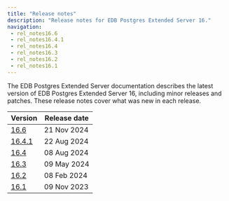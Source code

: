 ```yaml
---
title: "Release notes"
description: "Release notes for EDB Postgres Extended Server 16."
navigation:
 - rel_notes16.6
 - rel_notes16.4.1
 - rel_notes16.4
 - rel_notes16.3
 - rel_notes16.2
 - rel_notes16.1
---
```

The EDB Postgres Extended Server documentation describes the latest version of EDB Postgres Extended Server 16, 
including minor releases and patches. These release notes 
cover what was new in each release. 

| Version                   | Release date |
|---------------------------|--------------|
| [16.6](rel_notes16.6)     | 21 Nov 2024  |
| [16.4.1](rel_notes16.4.1) | 22 Aug 2024  |
| [16.4](rel_notes16.4)     | 08 Aug 2024  |
| [16.3](rel_notes16.3)     | 09 May 2024  |
| [16.2](rel_notes16.2)     | 08 Feb 2024  |
| [16.1](rel_notes16.1)     | 09 Nov 2023  |



